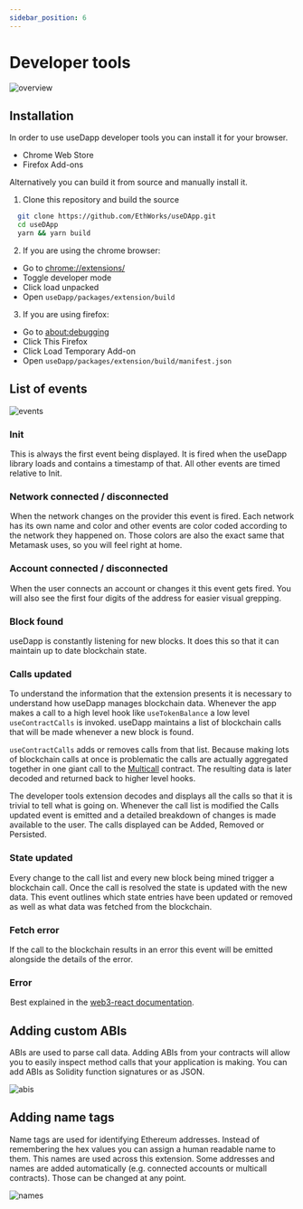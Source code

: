 ```yaml
---
sidebar_position: 6
---
```


# Developer tools

![overview](images/developer-tools-overview.png)

## Installation

In order to use useDapp developer tools you can install it for your browser.

- Chrome Web Store
- Firefox Add-ons

Alternatively you can build it from source and manually install it.

1. Clone this repository and build the source

```bash
  git clone https://github.com/EthWorks/useDApp.git
  cd useDApp
  yarn && yarn build
```

2. If you are using the chrome browser:
  - Go to [chrome://extensions/](chrome://extensions/)
  - Toggle developer mode
  - Click load unpacked
  - Open `useDapp/packages/extension/build`

3. If you are using firefox:
  - Go to [about:debugging](about:debugging)
  - Click This Firefox
  - Click Load Temporary Add-on
  - Open `useDapp/packages/extension/build/manifest.json`

## List of events

![events](images/developer-tools-events.gif)

### Init

 This is always the first event being displayed. It is fired when the useDapp library loads and contains a timestamp of that. All other events are timed relative to Init.

### Network connected / disconnected 

 When the network changes on the provider this event is fired. Each network has its own name and color and other events are color coded according to the network they happened on. Those colors are also the exact same that Metamask uses, so you will feel right at home.

### Account connected / disconnected 

 When the user connects an account or changes it this event gets fired. You will also see the first four digits of the address for easier visual grepping.

### Block found

useDapp is constantly listening for new blocks. It does this so that it can maintain up to date blockchain state.

### Calls updated

To understand the information that the extension presents it is necessary to understand how useDapp manages blockchain data. Whenever the app makes a call to a high level hook like ``useTokenBalance`` a low level ``useContractCalls`` is invoked. useDapp maintains a list of blockchain calls that will be made whenever a new block is found. 

``useContractCalls`` adds or removes calls from that list. Because making lots of blockchain calls at once is problematic the calls are actually aggregated together in one giant call to the [Multicall](https://github.com/makerdao/multicall) contract. The resulting data is later decoded and returned back to higher level hooks.

The developer tools extension decodes and displays all the calls so that it is trivial to tell what is going on. Whenever the call list is modified the Calls updated event is emitted and a detailed breakdown of changes is made available to the user. The calls displayed can be Added, Removed or Persisted.

### State updated

Every change to the call list and every new block being mined trigger a blockchain call. Once the call is resolved the state is updated with the new data. This event outlines which state entries have been updated or removed as well as what data was fetched from the blockchain.

### Fetch error

If the call to the blockchain results in an error this event will be emitted alongside the details of the error.

### Error 

 Best explained in the [web3-react documentation](https://github.com/NoahZinsmeister/web3-react/tree/v6/docs#understanding-error-bubbling).

## Adding custom ABIs

ABIs are used to parse call data. Adding ABIs from your contracts will allow you to easily inspect method calls that your application is making. You can add ABIs as Solidity function signatures or as JSON.

![abis](images/developer-tools-abis.png)

## Adding name tags

Name tags are used for identifying Ethereum addresses. Instead of remembering the hex values you can assign a human readable name to them. This names are used across this extension. Some addresses and names are added automatically (e.g. connected accounts or multicall contracts). Those can be changed at any point.

![names](images/developer-tools-names.png)
